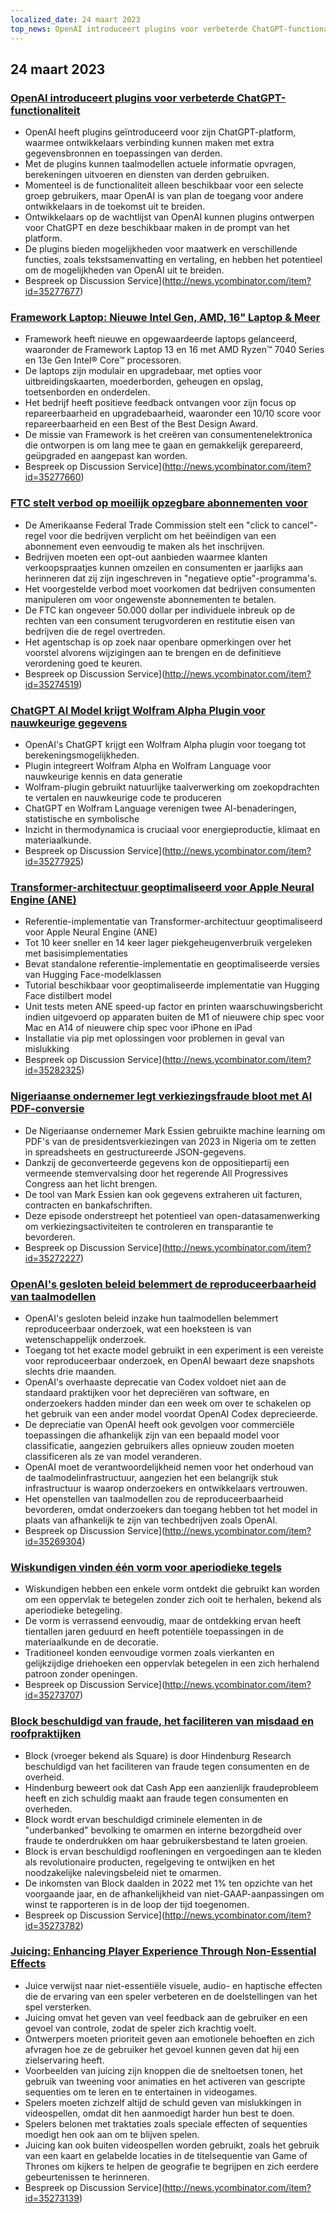 ```yaml
---
localized_date: 24 maart 2023
top_news: OpenAI introduceert plugins voor verbeterde ChatGPT-functionaliteit
---
```




<CallToAction />

<Steps>

## 24 maart 2023

### [OpenAI introduceert plugins voor verbeterde ChatGPT-functionaliteit](https://openai.com/blog/chatgpt-plugins)

- OpenAI heeft plugins geïntroduceerd voor zijn ChatGPT-platform, waarmee ontwikkelaars verbinding kunnen maken met extra gegevensbronnen en toepassingen van derden.
- Met de plugins kunnen taalmodellen actuele informatie opvragen, berekeningen uitvoeren en diensten van derden gebruiken.
- Momenteel is de functionaliteit alleen beschikbaar voor een selecte groep gebruikers, maar OpenAI is van plan de toegang voor andere ontwikkelaars in de toekomst uit te breiden.
- Ontwikkelaars op de wachtlijst van OpenAI kunnen plugins ontwerpen voor ChatGPT en deze beschikbaar maken in de prompt van het platform.
- De plugins bieden mogelijkheden voor maatwerk en verschillende functies, zoals tekstsamenvatting en vertaling, en hebben het potentieel om de mogelijkheden van OpenAI uit te breiden.
- Bespreek op Discussion Service](http://news.ycombinator.com/item?id=35277677)

### [Framework Laptop: Nieuwe Intel Gen, AMD, 16" Laptop & Meer](https://frame.work/)

- Framework heeft nieuwe en opgewaardeerde laptops gelanceerd, waaronder de Framework Laptop 13 en 16 met AMD Ryzen™ 7040 Series en 13e Gen Intel® Core™ processoren.
- De laptops zijn modulair en upgradebaar, met opties voor uitbreidingskaarten, moederborden, geheugen en opslag, toetsenborden en onderdelen.
- Het bedrijf heeft positieve feedback ontvangen voor zijn focus op repareerbaarheid en upgradebaarheid, waaronder een 10/10 score voor repareerbaarheid en een Best of the Best Design Award.
- De missie van Framework is het creëren van consumentenelektronica die ontworpen is om lang mee te gaan en gemakkelijk gerepareerd, geüpgraded en aangepast kan worden.
- Bespreek op Discussion Service](http://news.ycombinator.com/item?id=35277660)

### [FTC stelt verbod op moeilijk opzegbare abonnementen voor](https://www.theverge.com/2023/3/23/23652373/ftc-click-to-cancel-subscription-service-dark-patterns-ban)

- De Amerikaanse Federal Trade Commission stelt een "click to cancel"-regel voor die bedrijven verplicht om het beëindigen van een abonnement even eenvoudig te maken als het inschrijven.
- Bedrijven moeten een opt-out aanbieden waarmee klanten verkoopspraatjes kunnen omzeilen en consumenten er jaarlijks aan herinneren dat zij zijn ingeschreven in "negatieve optie"-programma's.
- Het voorgestelde verbod moet voorkomen dat bedrijven consumenten manipuleren om voor ongewenste abonnementen te betalen.
- De FTC kan ongeveer 50.000 dollar per individuele inbreuk op de rechten van een consument terugvorderen en restitutie eisen van bedrijven die de regel overtreden.
- Het agentschap is op zoek naar openbare opmerkingen over het voorstel alvorens wijzigingen aan te brengen en de definitieve verordening goed te keuren.
- Bespreek op Discussion Service](http://news.ycombinator.com/item?id=35274519)

### [ChatGPT AI Model krijgt Wolfram Alpha Plugin voor nauwkeurige gegevens](https://writings.stephenwolfram.com/2023/03/chatgpt-gets-its-wolfram-superpowers/)

- OpenAI's ChatGPT krijgt een Wolfram Alpha plugin voor toegang tot berekeningsmogelijkheden.
- Plugin integreert Wolfram Alpha en Wolfram Language voor nauwkeurige kennis en data generatie
- Wolfram-plugin gebruikt natuurlijke taalverwerking om zoekopdrachten te vertalen en nauwkeurige code te produceren
- ChatGPT en Wolfram Language verenigen twee AI-benaderingen, statistische en symbolische
- Inzicht in thermodynamica is cruciaal voor energieproductie, klimaat en materiaalkunde.
- Bespreek op Discussion Service](http://news.ycombinator.com/item?id=35277925)

### [Transformer-architectuur geoptimaliseerd voor Apple Neural Engine (ANE)](https://github.com/apple/ml-ane-transformers)

- Referentie-implementatie van Transformer-architectuur geoptimaliseerd voor Apple Neural Engine (ANE)
- Tot 10 keer sneller en 14 keer lager piekgeheugenverbruik vergeleken met basisimplementaties
- Bevat standalone referentie-implementatie en geoptimaliseerde versies van Hugging Face-modelklassen
- Tutorial beschikbaar voor geoptimaliseerde implementatie van Hugging Face distilbert model
- Unit tests meten ANE speed-up factor en printen waarschuwingsbericht indien uitgevoerd op apparaten buiten de M1 of nieuwere chip spec voor Mac en A14 of nieuwere chip spec voor iPhone en iPad
- Installatie via pip met oplossingen voor problemen in geval van mislukking
- Bespreek op Discussion Service](http://news.ycombinator.com/item?id=35282325)

### [Nigeriaanse ondernemer legt verkiezingsfraude bloot met AI PDF-conversie](https://markessien.com/posts/drama_of_transcription/)

- De Nigeriaanse ondernemer Mark Essien gebruikte machine learning om PDF's van de presidentsverkiezingen van 2023 in Nigeria om te zetten in spreadsheets en gestructureerde JSON-gegevens.
- Dankzij de geconverteerde gegevens kon de oppositiepartij een vermeende stemvervalsing door het regerende All Progressives Congress aan het licht brengen.
- De tool van Mark Essien kan ook gegevens extraheren uit facturen, contracten en bankafschriften.
- Deze episode onderstreept het potentieel van open-datasamenwerking om verkiezingsactiviteiten te controleren en transparantie te bevorderen.
- Bespreek op Discussion Service](http://news.ycombinator.com/item?id=35272227)

### [OpenAI's gesloten beleid belemmert de reproduceerbaarheid van taalmodellen](https://aisnakeoil.substack.com/p/openais-policies-hinder-reproducible)

- OpenAI's gesloten beleid inzake hun taalmodellen belemmert reproduceerbaar onderzoek, wat een hoeksteen is van wetenschappelijk onderzoek.
- Toegang tot het exacte model gebruikt in een experiment is een vereiste voor reproduceerbaar onderzoek, en OpenAI bewaart deze snapshots slechts drie maanden.
- OpenAI's overhaaste deprecatie van Codex voldoet niet aan de standaard praktijken voor het depreciëren van software, en onderzoekers hadden minder dan een week om over te schakelen op het gebruik van een ander model voordat OpenAI Codex deprecieerde.
- De depreciatie van OpenAI heeft ook gevolgen voor commerciële toepassingen die afhankelijk zijn van een bepaald model voor classificatie, aangezien gebruikers alles opnieuw zouden moeten classificeren als ze van model veranderen.
- OpenAI moet de verantwoordelijkheid nemen voor het onderhoud van de taalmodelinfrastructuur, aangezien het een belangrijk stuk infrastructuur is waarop onderzoekers en ontwikkelaars vertrouwen.
- Het openstellen van taalmodellen zou de reproduceerbaarheid bevorderen, omdat onderzoekers dan toegang hebben tot het model in plaats van afhankelijk te zijn van techbedrijven zoals OpenAI.
- Bespreek op Discussion Service](http://news.ycombinator.com/item?id=35269304)

### [Wiskundigen vinden één vorm voor aperiodieke tegels](https://www.newscientist.com/article/2365363-mathematicians-discover-shape-that-can-tile-a-wall-and-never-repeat/)

- Wiskundigen hebben een enkele vorm ontdekt die gebruikt kan worden om een oppervlak te betegelen zonder zich ooit te herhalen, bekend als aperiodieke betegeling.
- De vorm is verrassend eenvoudig, maar de ontdekking ervan heeft tientallen jaren geduurd en heeft potentiële toepassingen in de materiaalkunde en de decoratie.
- Traditioneel konden eenvoudige vormen zoals vierkanten en gelijkzijdige driehoeken een oppervlak betegelen in een zich herhalend patroon zonder openingen.
- Bespreek op Discussion Service](http://news.ycombinator.com/item?id=35273707)

### [Block beschuldigd van fraude, het faciliteren van misdaad en roofpraktijken](https://hindenburgresearch.com/block/)

- Block (vroeger bekend als Square) is door Hindenburg Research beschuldigd van het faciliteren van fraude tegen consumenten en de overheid.
- Hindenburg beweert ook dat Cash App een aanzienlijk fraudeprobleem heeft en zich schuldig maakt aan fraude tegen consumenten en overheden.
- Block wordt ervan beschuldigd criminele elementen in de "underbanked" bevolking te omarmen en interne bezorgdheid over fraude te onderdrukken om haar gebruikersbestand te laten groeien.
- Block is ervan beschuldigd roofleningen en vergoedingen aan te kleden als revolutionaire producten, regelgeving te ontwijken en het noodzakelijke nalevingsbeleid niet te omarmen.
- De inkomsten van Block daalden in 2022 met 1% ten opzichte van het voorgaande jaar, en de afhankelijkheid van niet-GAAP-aanpassingen om winst te rapporteren is in de loop der tijd toegenomen.
- Bespreek op Discussion Service](http://news.ycombinator.com/item?id=35273782)

### [Juicing: Enhancing Player Experience Through Non-Essential Effects](https://garden.bradwoods.io/notes/design/juice)

- Juice verwijst naar niet-essentiële visuele, audio- en haptische effecten die de ervaring van een speler verbeteren en de doelstellingen van het spel versterken.
- Juicing omvat het geven van veel feedback aan de gebruiker en een gevoel van controle, zodat de speler zich krachtig voelt.
- Ontwerpers moeten prioriteit geven aan emotionele behoeften en zich afvragen hoe ze de gebruiker het gevoel kunnen geven dat hij een zielservaring heeft.
- Voorbeelden van juicing zijn knoppen die de sneltoetsen tonen, het gebruik van tweening voor animaties en het activeren van gescripte sequenties om te leren en te entertainen in videogames.
- Spelers moeten zichzelf altijd de schuld geven van mislukkingen in videospellen, omdat dit hen aanmoedigt harder hun best te doen.
- Spelers belonen met traktaties zoals speciale effecten of sequenties moedigt hen ook aan om te blijven spelen.
- Juicing kan ook buiten videospellen worden gebruikt, zoals het gebruik van een kaart en gelabelde locaties in de titelsequentie van Game of Thrones om kijkers te helpen de geografie te begrijpen en zich eerdere gebeurtenissen te herinneren.
- Bespreek op Discussion Service](http://news.ycombinator.com/item?id=35273139)

</Steps>
